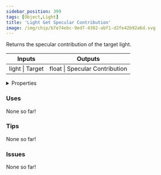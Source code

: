 ```yaml
---
sidebar_position: 399
tags: [Object,Light]
title: 'Light Get Specular Contribution'
image: /img/chip/b7e74ebc-9ed7-4302-abf1-d2fe42b92a6d.svg
---
```


Returns the specular contribution of the target light.



<IChip uuid="b7e74ebc-9ed7-4302-abf1-d2fe42b92a6d"/>

<table><thead><tr><th>Inputs</th><th>Outputs</th></tr></thead><tbody><tr><td>light | Target</td><td>float | Specular Contribution</td></tr></tbody></table>

<details>
  <summary>Properties</summary>
  <div>
    <div>
    <table>
      <tbody>
        <tr>
          <td>Is beta required?</td>
          <td>No</td>
        </tr>
        <tr>
          <td>Is chip a trolling risk?</td>
          <td>No</td>
        </tr>
        <tr>
          <td>Is chip a role assignment risk?</td>
          <td>No</td>
        </tr>
        <tr>
          <td>Chip UUID</td>
          <td>b7e74ebc-9ed7-4302-abf1-d2fe42b92a6d</td>
        </tr>
        <tr>
          <td>Room availability</td>
          <td>Available everywhere</td>
        </tr>
      </tbody>
    </table>
    </div>
  </div>
</details>

### Uses

None so far!

### Tips

None so far!

### Issues

None so far!